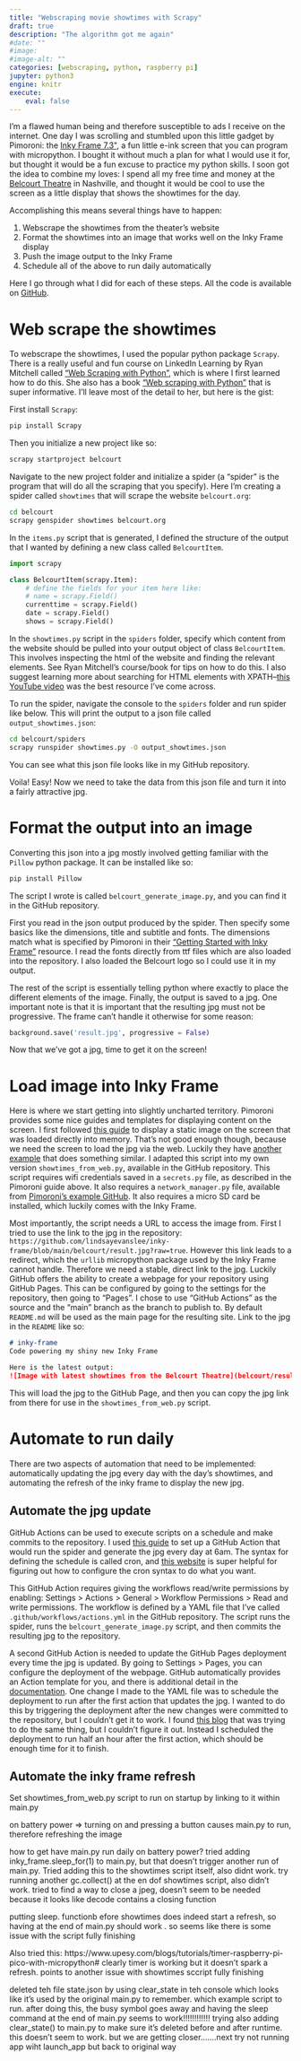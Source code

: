 ```yaml
---
title: "Webscraping movie showtimes with Scrapy"
draft: true
description: "The algorithm got me again"
#date: ""
#image: 
#image-alt: ""
categories: [webscraping, python, raspberry pi]
jupyter: python3
engine: knitr
execute:
    eval: false
---
```


I'm a flawed human being and therefore susceptible to ads I receive on the internet. One day I was scrolling and stumbled upon this little gadget by Pimoroni: the [Inky Frame 7.3\"](https://shop.pimoroni.com/products/inky-frame-7-3?variant=40541882056787), a fun little e-ink screen that you can program with micropython. I bought it without much a plan for what I would use it for, but thought it would be a fun excuse to practice my python skills. I soon got the idea to combine my loves: I spend all my free time and money at the [Belcourt Theatre](https://www.belcourt.org) in Nashville, and thought it would be cool to use the screen as a little display that shows the showtimes for the day.

Accomplishing this means several things have to happen:

1.  Webscrape the showtimes from the theater's website
2.  Format the showtimes into an image that works well on the Inky Frame display
3.  Push the image output to the Inky Frame
4.  Schedule all of the above to run daily automatically

Here I go through what I did for each of these steps. All the code is available on [GitHub](https://github.com/lindsayevanslee/inky-frame).

# Web scrape the showtimes

To webscrape the showtimes, I used the popular python package `Scrapy`. There is a really useful and fun course on LinkedIn Learning by Ryan Mitchell called ["Web Scraping with Python"](https://www.linkedin.com/learning/web-scraping-with-python/hello-world-with-scrapy?u=103732282), which is where I first learned how to do this. She also has a book ["Web scraping with Python"](https://www.oreilly.com/library/view/web-scraping-with/9781491985564/) that is super informative. I'll leave most of the detail to her, but here is the gist:

First install `Scrapy`:

```bash
pip install Scrapy
```

Then you initialize a new project like so:

```bash
scrapy startproject belcourt
```

Navigate to the new project folder and initialize a spider (a "spider" is the program that will do all the scraping that you specify). Here I'm creating a spider called `showtimes` that will scrape the website `belcourt.org`:

```bash
cd belcourt
scrapy genspider showtimes belcourt.org
```

In the `items.py` script that is generated, I defined the structure of the output that I wanted by defining a new class called `BelcourtItem`.

```python
import scrapy

class BelcourtItem(scrapy.Item):
    # define the fields for your item here like:
    # name = scrapy.Field()
    currenttime = scrapy.Field()
    date = scrapy.Field()
    shows = scrapy.Field()
```

In the `showtimes.py` script in the `spiders` folder, specify which content from the website should be pulled into your output object of class `BelcourtItem`. This involves inspecting the html of the website and finding the relevant elements. See Ryan Mitchell's course/book for tips on how to do this. I also suggest learning more about searching for HTML elements with XPATH--[this YouTube video](https://www.youtube.com/watch?v=NhG__BL8zFo&list=PLSao4Yl0-ZqMIEG604vsNJc1i5X8YUDar&index=1) was the best resource I've come across.

To run the spider, navigate the console to the `spiders` folder and run spider like below. This will print the output to a json file called `output_showtimes.json`:

```bash
cd belcourt/spiders
scrapy runspider showtimes.py -O output_showtimes.json
```

You can see what this json file looks like in my GitHub repository.

Voila! Easy! Now we need to take the data from this json file and turn it into a fairly attractive jpg.

# Format the output into an image

Converting this json into a jpg mostly involved getting familiar with the `Pillow` python package. It can be installed like so:

```bash
pip install Pillow
```

The script I wrote is called `belcourt_generate_image.py`, and you can find it in the GitHub repository. 

First you read in the json output produced by the spider. Then specify some basics like the dimensions, title and subtitle and fonts. The dimensions match what is specified by Pimoroni in their ["Getting Started with Inky Frame"](https://learn.pimoroni.com/article/getting-started-with-inky-frame) resource. I read the fonts directly from ttf files which are also loaded into the repository. I also loaded the Belcourt logo so I could use it in my output.

The rest of the script is essentially telling python where exactly to place the different elements of the image. Finally, the output is saved to a jpg. One important note is that it is important that the resulting jpg must not be progressive. The frame can't handle it otherwise for some reason:

```python
background.save('result.jpg', progressive = False)
```

Now that we've got a jpg, time to get it on the screen!

# Load image into Inky Frame

Here is where we start getting into slightly uncharted territory. Pimoroni provides some nice guides and templates for displaying content on the screen. I first followed [this guide](https://learn.pimoroni.com/article/getting-started-with-inky-frame#displaying-images) to display a static image on the screen that was loaded directly into memory. That's not good enough though, because we need the screen to load the jpg via the web. Luckily they have [another example](https://github.com/pimoroni/pimoroni-pico/blob/main/micropython/examples/inky_frame/inky_frame_xkcd_daily.py) that does something similar. I adapted this script into my own version `showtimes_from_web.py`, available in the GitHub repository. This script requires wifi credentials saved in a `secrets.py` file, as described in the Pimoroni guide above. It also requires a `network_manager.py` file, available from [Pimoroni's example GitHub](https://github.com/pimoroni/pimoroni-pico/tree/main/micropython/examples/common). It also requires a micro SD card be installed, which luckily comes with the Inky Frame. 

Most importantly, the script needs a URL to access the image from. First I tried to use the link to the jpg in the repository: `https://github.com/lindsayevanslee/inky-frame/blob/main/belcourt/result.jpg?raw=true`. However this link leads to a redirect, which the `urllib` micropython package used by the Inky Frame cannot handle. Therefore we need a stable, direct link to the jpg. Luckily GitHub offers the ability to create a webpage for your repository using GitHub Pages. This can be configured by going to the settings for the repository, then going to "Pages". I chose to use "GitHub Actions" as the source and the "main" branch as the branch to publish to. By default `README.md` will be used as the main page for the resulting site. Link to the jpg in the `README` like so:

```markdown
# inky-frame
Code powering my shiny new Inky Frame

Here is the latest output:
![Image with latest showtimes from the Belcourt Theatre](belcourt/result.jpg)
```

This will load the jpg to the GitHub Page, and then you can copy the jpg link from there for use in the `showtimes_from_web.py` script. 

# Automate to run daily

There are two aspects of automation that need to be implemented: automatically updating the jpg every day with the day's showtimes, and automating the refresh of the inky frame to display the new jpg.

## Automate the jpg update

GitHub Actions can be used to execute scripts on a schedule and make commits to the repository. I used [this guide](https://www.python-engineer.com/posts/run-python-github-actions/) to set up a GitHub Action that would run the spider and generate the jpg every day at 6am. The syntax for defining the schedule is called cron, and [this website](https://crontab.guru) is super helpful for figuring out how to configure the cron syntax to do what you want. 

This GitHub Action requires giving the workflows read/write permissions by enabling: Settings \> Actions \> General \> Workflow Permissions \> Read and write permissions. The workflow is defined by a YAML file that I've called `.github/workflows/actions.yml` in the GitHub repository. The script runs the spider, runs the `belcourt_generate_image.py` script, and then commits the resulting jpg to the repository.

A second GitHub Action is needed to update the GitHub Pages deployment every time the jpg is updated. By going to Settings \> Pages, you can configure the deployment of the webpage. GitHub automatically provides an Action template for you, and there is additional detail in the [documentation](https://docs.github.com/en/pages/getting-started-with-github-pages/configuring-a-publishing-source-for-your-github-pages-site). One change I made to the YAML file was to schedule the deployment to run after the first action that updates the jpg. I wanted to do this by triggering the deployment after the new changes were committed to the repository, but I couldn't get it to work. I found [this blog](https://jahed.dev/2021/04/24/triggering-github-actions-from-commits-by-other-actions/) that was trying to do the same thing, but I couldn't figure it out. Instead I scheduled the deployment to run half an hour after the first action, which should be enough time for it to finish.


## Automate the inky frame refresh

Set showtimes_from_web.py script to run on startup by linking to it within main.py

on battery power => turning on and pressing a button causes main.py to run, therefore refreshing the image

how to get have main.py run daily on battery power? tried adding inky_frame.sleep_for(1) to main.py, but that doesn't trigger another run of main.py. Tried adding this to the showtimes script itself, also didnt work. try running another gc.collect() at the en dof showtimes script, also didn't work. tried to find a way to close a jpeg, doesn't seem to be needed because it looks like decode contains a closing function 

putting sleep. functionb efore showtimes does indeed start a refresh, so having at the end of main.py should work . so seems like there is some issue with the script fully finishing

Also tried this: https://www.upesy.com/blogs/tutorials/timer-raspberry-pi-pico-with-micropython#
clearly timer is working but it doesn't spark a refresh. points to another issue with showtimes sccript fully finishing

deleted teh file state.json by using clear_state in teh console which looks like it's used by the original main.py to remember. which example script to run. after doing this, the busy symbol goes away and having the sleep command at the end of main.py seems to work!!!!!!!!!!!! trying also adding clear_state() to main.py to make sure it's deleted before and after runtime. this doesn't seem to work. but we are getting closer.......next try not running app wiht launch_app but back to original way



